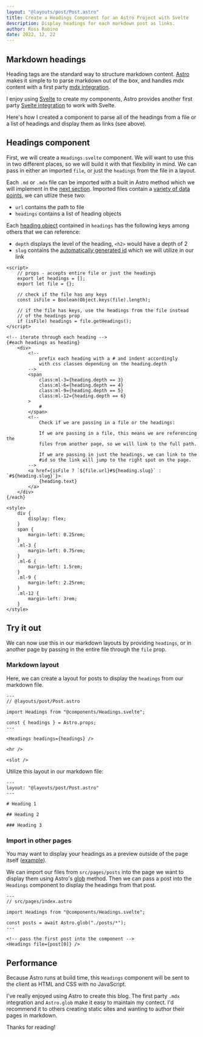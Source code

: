 ```yaml
---
layout: "@layouts/post/Post.astro"
title: Create a Headings Component for an Astro Project with Svelte
description: Display headings for each markdown post as links.
author: Ross Robino
date: 2022, 12, 22
---
```


## Markdown headings

Heading tags are the standard way to structure markdown content. [Astro](https://docs.astro.build/en/getting-started/) makes it simple to to parse markdown out of the box, and handles mdx content with a first party [mdx integration](https://docs.astro.build/en/guides/integrations-guide/mdx/).

I enjoy using [Svelte](https://svelte.dev/) to create my components, Astro provides another first party [Svelte integration](https://docs.astro.build/en/guides/integrations-guide/svelte/) to work with Svelte.

Here's how I created a component to parse all of the headings from a file or a list of headings and display them as links (see above).

## Headings component

First, we will create a `Headings.svelte` component. We will want to use this in two different places, so we will build it with that flexibility in mind. We can pass in either an imported `file`, or just the `headings` from the file in a layout.

Each `.md` or `.mdx` file can be imported with a built in Astro method which we will implement in the [next section](#import-in-other-pages). Imported files contain a [variety of data points](https://docs.astro.build/en/reference/api-reference/#markdown-files), we can utlize these two:

- `url` contains the path to file
- `headings` contains a list of heading objects

Each [heading object](https://docs.astro.build/en/core-concepts/layouts/#markdown-layout-props) contained in `headings` has the following keys among others that we can reference:

- `depth` displays the level of the heading, `<h2>` would have a depth of 2
- `slug` contains the [automatically generated id](https://docs.astro.build/en/guides/markdown-content/#heading-ids) which we will utilize in our link

```svelte
<script>
	// props - accepts entire file or just the headings
	export let headings = [];
	export let file = {};

	// check if the file has any keys
	const isFile = Boolean(Object.keys(file).length);

	// if the file has keys, use the headings from the file instead
	// of the headings prop
	if (isFile) headings = file.getHeadings();
</script>

<!-- iterate through each heading -->
{#each headings as heading}
	<div>
		<!-- 
			prefix each heading with a # and indent accordingly 
			with css classes depending on the heading.depth
		-->
		<span
			class:ml-3={heading.depth == 3}
			class:ml-6={heading.depth == 4}
			class:ml-9={heading.depth == 5}
			class:ml-12={heading.depth == 6}
		>
			#
		</span>
		<!-- 
			Check if we are passing in a file or the headings:

			If we are passing in a file, this means we are referencing the
			files from another page, so we will link to the full path.

			If we are passing in just the headings, we can link to the 
			#id so the link will jump to the right spot on the page.
		-->
		<a href={isFile ? `${file.url}#${heading.slug}` : `#${heading.slug}`}>
			{heading.text}
		</a>
	</div>
{/each}

<style>
	div {
		display: flex;
	}
	span {
		margin-left: 0.25rem;
	}
	.ml-3 {
		margin-left: 0.75rem;
	}
	.ml-6 {
		margin-left: 1.5rem;
	}
	.ml-9 {
		margin-left: 2.25rem;
	}
	.ml-12 {
		margin-left: 3rem;
	}
</style>
```

## Try it out

We can now use this in our markdown layouts by providing `headings`, or in another page by passing in the entire file through the `file` prop. 

### Markdown layout

Here, we can create a layout for posts to display the `headings` from our markdown file.

```astro
---
// @layouts/post/Post.astro

import Headings from "@components/Headings.svelte";

const { headings } = Astro.props;
---

<Headings headings={headings} />

<hr />

<slot />
```

Utilize this layout in our markdown file:

```mdx
---
layout: "@layouts/post/Post.astro"
---

# Heading 1

## Heading 2

### Heading 3
```

### Import in other pages

You may want to display your headings as a preview outside of the page itself ([example](https://blog.robino.dev)).

We can import our files from `src/pages/posts` into the page we want to display them using Astro's [glob](https://docs.astro.build/en/reference/api-reference/#astroglob) method. Then we can pass a post into the `Headings` component to display the headings from that post. 

```astro
---
// src/pages/index.astro

import Headings from "@components/Headings.svelte";

const posts = await Astro.glob("./posts/*");
---

<!-- pass the first post into the component -->
<Headings file={post[0]} />
```

## Performance

Because Astro runs at build time, this `Headings` component will be sent to the client as HTML and CSS with no JavaScript.

I've really enjoyed using Astro to create this blog. The first party `.mdx` integration and `Astro.glob` make it easy to maintain my contect. I'd recommend it to others creating static sites and wanting to author their pages in markdown. 

Thanks for reading!